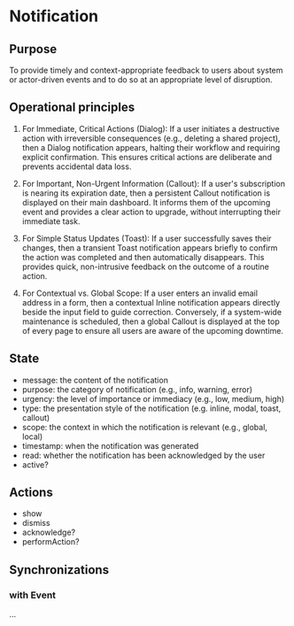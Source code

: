 
<Meta title="Concepts/Notification" />

# Notification

## Purpose

To provide timely and context-appropriate feedback to users about system or actor-driven events and to do so at an appropriate level of disruption.

## Operational principles

1. For Immediate, Critical Actions (Dialog): If a user initiates a
  destructive action with irreversible consequences (e.g., deleting a
  shared project), then a Dialog notification appears, halting their
  workflow and requiring explicit confirmation. This ensures critical
  actions are deliberate and prevents accidental data loss.

2. For Important, Non-Urgent Information (Callout): If a user's
  subscription is nearing its expiration date, then a persistent
  Callout notification is displayed on their main dashboard. It informs
    them of the upcoming event and provides a clear action to upgrade,
  without interrupting their immediate task.

3. For Simple Status Updates (Toast): If a user successfully saves their
    changes, then a transient Toast notification appears briefly to
  confirm the action was completed and then automatically disappears.
  This provides quick, non-intrusive feedback on the outcome of a
  routine action.

4. For Contextual vs. Global Scope: If a user enters an invalid email
  address in a form, then a contextual Inline notification appears
  directly beside the input field to guide correction. Conversely, if a
    system-wide maintenance is scheduled, then a global Callout is
  displayed at the top of every page to ensure all users are aware of
  the upcoming downtime.

## State
- message: the content of the notification
- purpose: the category of notification (e.g., info, warning, error)
- urgency: the level of importance or immediacy (e.g., low, medium, high)
- type: the presentation style of the notification (e.g. inline, modal, toast, callout)
- scope: the context in which the notification is relevant (e.g., global, local)
- timestamp: when the notification was generated
- read: whether the notification has been acknowledged by the user
- active?

## Actions
- show
- dismiss
- acknowledge?
- performAction?

## Synchronizations

### with Event

...